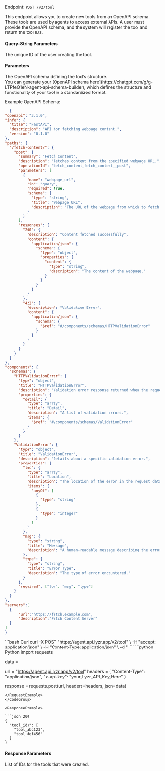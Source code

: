 Endpoint: `POST /v2/tool`

This endpoint allows you to create new tools from an OpenAPI schema. These tools are used by agents to access external APIs. A user must provide the OpenAPI schema, and the system will register the tool and return the tool IDs.

#### Query-String Parameters

<ParamField path="user_id " type="string" required>
  The unique ID of the user creating the tool.
</ParamField>

#### Parameters

<ParamField path="schema " type="object" required>
  The OpenAPI schema defining the tool’s structure.<br />
  <Tip>You can generate your [OpenAPI schema here](https://chatgpt.com/g/g-LTPfeQ1eN-agent-api-schema-builder), which defines the structure and functionality of your tool in a standardized format.</Tip>

  Example OpenAPI Schema:
  ```json
    {
  "openapi": "3.1.0",
  "info": {
    "title": "FastAPI",
    "description": "API for fetching webpage content.",
    "version": "0.1.0"
  },
  "paths": {
    "/fetch-content/": {
      "post": {
        "summary": "Fetch Content",
        "description": "Fetches content from the specified webpage URL.",
        "operationId": "fetch_content_fetch_content__post",
        "parameters": [
          {
            "name": "webpage_url",
            "in": "query",
            "required": true,
            "schema": {
              "type": "string",
              "title": "Webpage URL",
              "description": "The URL of the webpage from which to fetch content."
            }
          }
        ],
        "responses": {
          "200": {
            "description": "Content fetched successfully",
            "content": {
              "application/json": {
                "schema": {
                  "type": "object",
                  "properties": {
                    "content": {
                      "type": "string",
                      "description": "The content of the webpage."
                    }
                  }
                }
              }
            }
          },
          "422": {
            "description": "Validation Error",
            "content": {
              "application/json": {
                "schema": {
                  "$ref": "#/components/schemas/HTTPValidationError"
                }
              }
            }
          }
        }
      }
    }
  },
  "components": {
    "schemas": {
      "HTTPValidationError": {
        "type": "object",
        "title": "HTTPValidationError",
        "description": "Validation error response returned when the request fails validation.",
        "properties": {
          "detail": {
            "type": "array",
            "title": "Detail",
            "description": "A list of validation errors.",
            "items": {
              "$ref": "#/components/schemas/ValidationError"
            }
          }
        }
      },
      "ValidationError": {
        "type": "object",
        "title": "ValidationError",
        "description": "Details about a specific validation error.",
        "properties": {
          "loc": {
            "type": "array",
            "title": "Location",
            "description": "The location of the error in the request data.",
            "items": {
              "anyOf": [
                {
                  "type": "string"
                },
                {
                  "type": "integer"
                }
              ]
            }
          },
          "msg": {
            "type": "string",
            "title": "Message",
            "description": "A human-readable message describing the error."
          },
          "type": {
            "type": "string",
            "title": "Error Type",
            "description": "The type of error encountered."
          }
        },
        "required": ["loc", "msg", "type"]
      }
    }
  },
  "servers":[
    {
        "url":"https://fetch.example.com",
        "description":"Fetch Content Server"
    }
  ]
}

  ```
</ParamField>

<CodeGroup>
<RequestExample>
```bash Curl
curl -X POST "https://agent.api.lyzr.app/v2/tool" \
     -H "accept: application/json" \
     -H "Content-Type: application/json" \
     -d '<Your-OPENAPI-SCHEMA>'
```
```python Python
import requests

data = <Your-OPENAPI-SCHEMA>

url = "https://agent.api.lyzr.app/v2/tool"
headers = {
    "Content-Type": "application/json",
    "x-api-key": "your_Lyzr_API_Key_Here"
    }

response = requests.post(url, headers=headers, json=data)
```
</RequestExample>
</CodeGroup>

<ResponseExample>

```json 200
{
  "tool_ids": [
    "tool_abc123",
    "tool_def456"
  ]
}
```

</ResponseExample>

#### Response Parameters
<ParamField path="tool_ids" type="string[]">
  List of IDs for the tools that were created.
</ParamField>